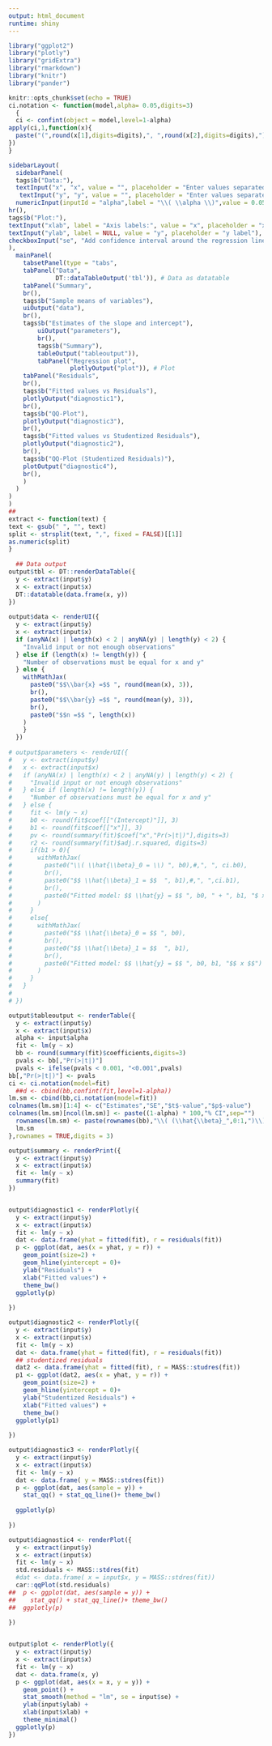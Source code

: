 ```yaml
---
output: html_document
runtime: shiny
---
```


```r
library("ggplot2")
library("plotly")
library("gridExtra")
library("rmarkdown")
library("knitr")
library("pander")

knitr::opts_chunk$set(echo = TRUE)
ci.notation <- function(model,alpha= 0.05,digits=3)
  {
  ci <- confint(object = model,level=1-alpha)
apply(ci,1,function(x){
  paste("(",round(x[1],digits=digits),", ",round(x[2],digits=digits),")",sep="")
})
}

```

<!-- ### Simple Linear regression -->

<!-- Obtain a fitted model of the simple linear regression: -->
<!-- \[ -->
<!-- Y_i = \beta_0+\beta_1 x_i+\varepsilon_i -->
<!-- \] -->
<!-- where $Y_i \sim N(\beta_0+\beta_1 x_i,\sigma^2)$ and $\varepsilon_i \sim N(0,\sigma^2)$. -->
<!-- To learn more, see [Interactive Documents](http://rmarkdown.rstudio.com/authoring_shiny.html). -->



```r
sidebarLayout(
  sidebarPanel(
  tags$b("Data:"),
  textInput("x", "x", value = "", placeholder = "Enter values separated by a comma, e.g. 1, 2, 3, etc."),
   textInput("y", "y", value = "", placeholder = "Enter values separated by a comma, e.g. 4,5,6, etc."),
  numericInput(inputId = "alpha",label = "\\( \\alpha \\)",value = 0.05,min = 0,max = 1,step = 0.001),
hr(),
tags$b("Plot:"),
textInput("xlab", label = "Axis labels:", value = "x", placeholder = "x label"),
textInput("ylab", label = NULL, value = "y", placeholder = "y label"),
checkboxInput("se", "Add confidence interval around the regression line", TRUE)
),
  mainPanel(
    tabsetPanel(type = "tabs",
    tabPanel("Data", 
             DT::dataTableOutput('tbl')), # Data as datatable
    tabPanel("Summary",
    br(),
    tags$b("Sample means of variables"),
    uiOutput("data"),
    br(),
    tags$b("Estimates of the slope and intercept"),
        uiOutput("parameters"),
        br(),
        tags$b("Summary"),
        tableOutput("tableoutput")),
        tabPanel("Regression plot", 
                 plotlyOutput("plot")), # Plot
    tabPanel("Residuals",
    br(),
    tags$b("Fitted values vs Residuals"),
    plotlyOutput("diagnostic1"),
    br(),
    tags$b("QQ-Plot"),
    plotlyOutput("diagnostic3"),
    br(),
    tags$b("Fitted values vs Studentized Residuals"),
    plotlyOutput("diagnostic2"),
    br(),
    tags$b("QQ-Plot (Studentized Residuals)"),
    plotOutput("diagnostic4"),
    br(),
    )
  )
)
)
##
extract <- function(text) {
text <- gsub(" ", "", text)
split <- strsplit(text, ",", fixed = FALSE)[[1]]
as.numeric(split)
}
  
  ## Data output
output$tbl <- DT::renderDataTable({
  y <- extract(input$y)
  x <- extract(input$x)
  DT::datatable(data.frame(x, y))
})
  
output$data <- renderUI({
  y <- extract(input$y)
  x <- extract(input$x)
  if (anyNA(x) | length(x) < 2 | anyNA(y) | length(y) < 2) {
    "Invalid input or not enough observations"
  } else if (length(x) != length(y)) {
    "Number of observations must be equal for x and y"
  } else {
    withMathJax(
      paste0("$$\\bar{x} =$$ ", round(mean(x), 3)),
      br(),
      paste0("$$\\bar{y} =$$ ", round(mean(y), 3)),
      br(),
      paste0("$$n =$$ ", length(x))
    )
    }
  })
  
# output$parameters <- renderUI({
#   y <- extract(input$y)
#   x <- extract(input$x)
#   if (anyNA(x) | length(x) < 2 | anyNA(y) | length(y) < 2) {
#     "Invalid input or not enough observations"
#   } else if (length(x) != length(y)) {
#     "Number of observations must be equal for x and y"
#   } else {
#     fit <- lm(y ~ x)
#     b0 <- round(fit$coef[["(Intercept)"]], 3)
#     b1 <- round(fit$coef[["x"]], 3)
#     pv <- round(summary(fit)$coef["x","Pr(>|t|)"],digits=3)
#     r2 <- round(summary(fit)$adj.r.squared, digits=3)
#     if(b1 > 0){
#       withMathJax(
#         paste0("\\( \\hat{\\beta}_0 = \\) ", b0),#,", ", ci.b0),
#         br(),
#         paste0("$$ \\hat{\\beta}_1 = $$  ", b1),#,", ",ci.b1),
#         br(),
#         paste0("Fitted model: $$ \\hat{y} = $$ ", b0, " + ", b1, "$ x $")
#       )
#     } 
#     else{
#       withMathJax(
#         paste0("$$ \\hat{\\beta}_0 = $$ ", b0),
#         br(),
#         paste0("$$ \\hat{\\beta}_1 = $$  ", b1),
#         br(),
#         paste0("Fitted model: $$ \\hat{y} = $$ ", b0, b1, "$$ x $$")
#       ) 
#     }
#   }
#   
# })

output$tableoutput <- renderTable({
  y <- extract(input$y)
  x <- extract(input$x)
  alpha <- input$alpha
  fit <- lm(y ~ x)
  bb <- round(summary(fit)$coefficients,digits=3)
  pvals <- bb[,"Pr(>|t|)"]
  pvals <- ifelse(pvals < 0.001, "<0.001",pvals) 
bb[,"Pr(>|t|)"] <- pvals
ci <- ci.notation(model=fit)
  ##d <- cbind(bb,confint(fit,level=1-alpha))
lm.sm <- cbind(bb,ci.notation(model=fit))
colnames(lm.sm)[1:4] <- c("Estimates","SE","$t$-value","$p$-value")
colnames(lm.sm)[ncol(lm.sm)] <- paste((1-alpha) * 100,"% CI",sep="")
  rownames(lm.sm) <- paste(rownames(bb),"\\( (\\hat{\\beta}_",0:1,")\\)",sep="") ##rownames(bb)#c("Intercept","Slope")
  lm.sm
},rownames = TRUE,digits = 3)

output$summary <- renderPrint({
  y <- extract(input$y)
  x <- extract(input$x)
  fit <- lm(y ~ x)
  summary(fit)
})


output$diagnostic1 <- renderPlotly({
  y <- extract(input$y)
  x <- extract(input$x)
  fit <- lm(y ~ x)
  dat <- data.frame(yhat = fitted(fit), r = residuals(fit))
  p <- ggplot(dat, aes(x = yhat, y = r)) +
    geom_point(size=2) +
    geom_hline(yintercept = 0)+
    ylab("Residuals") +
    xlab("Fitted values") +
    theme_bw()
  ggplotly(p)
  
})

output$diagnostic2 <- renderPlotly({
  y <- extract(input$y)
  x <- extract(input$x)
  fit <- lm(y ~ x)
  dat <- data.frame(yhat = fitted(fit), r = residuals(fit))
  ## studentized residuals
  dat2 <- data.frame(yhat = fitted(fit), r = MASS::studres(fit))
  p1 <- ggplot(dat2, aes(x = yhat, y = r)) +
    geom_point(size=2) +
    geom_hline(yintercept = 0)+
    ylab("Studentized Residuals") +
    xlab("Fitted values") +
    theme_bw()
  ggplotly(p1)
  
})

output$diagnostic3 <- renderPlotly({
  y <- extract(input$y)
  x <- extract(input$x)
  fit <- lm(y ~ x)
  dat <- data.frame( y = MASS::stdres(fit))
  p <- ggplot(dat, aes(sample = y)) +
    stat_qq() + stat_qq_line()+ theme_bw()
  
  ggplotly(p)
  
})

output$diagnostic4 <- renderPlot({
  y <- extract(input$y)
  x <- extract(input$x)
  fit <- lm(y ~ x)
  std.residuals <- MASS::stdres(fit)
  #dat <- data.frame( x = input$x, y = MASS::stdres(fit))
  car::qqPlot(std.residuals)
##  p <- ggplot(dat, aes(sample = y)) +
##    stat_qq() + stat_qq_line()+ theme_bw()
##  ggplotly(p)
  
})


output$plot <- renderPlotly({
  y <- extract(input$y)
  x <- extract(input$x)
  fit <- lm(y ~ x)
  dat <- data.frame(x, y)
  p <- ggplot(dat, aes(x = x, y = y)) +
    geom_point() +
    stat_smooth(method = "lm", se = input$se) +
    ylab(input$ylab) +
    xlab(input$xlab) +
    theme_minimal()
  ggplotly(p)
})



```



